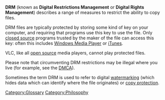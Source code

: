 {{wikipedia|Digital restrictions management}}
'''DRM''' (known as '''Digital Restrictions Management''' or '''Digital Rights Management''') describes a range of measures to restrict the ability to copy files.

DRM files are typically protected by storing some kind of key on your computer, and requiring that programs use this key to use the file. Only [[closed source]] programs trusted by the maker of the file can access this key: often this includes [[Windows Media Player]] or [[iTunes]].

VLC, like all [[open source]] media players, cannot play protected files.

Please note that circumventing DRM restrictions may be illegal where you live (for example, see the [[wikipedia:DMCA|DMCA]]).

Sometimes the term DRM is used to refer to digital [[watermarking]] (which hides data which can identify where the file originates) or [[copy protection]].

[[Category:Glossary]] [[Category:Philosophy]]